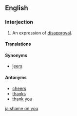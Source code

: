 ==English==

===Interjection===
{{en-interj|head=[[shame]] [[on]] [[you]]}}

# An expression of [[disapproval]].

====Translations====
{{trans-top|expression of disapproval}}
{{trans-mid}}
{{trans-bottom}}

====Synonyms====
* [[jeers]]

====Antonyms====
* [[cheers]]
* [[thanks]]
* [[thank you]]

[[ja:shame on you]]